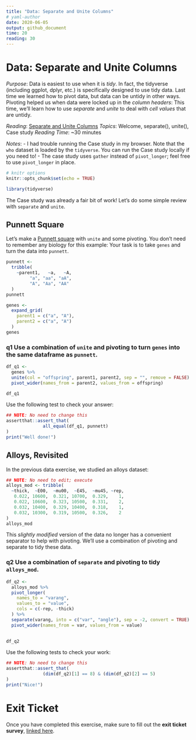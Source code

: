 ```yaml
---
title: "Data: Separate and Unite Columns"
# yaml-author
date: 2020-06-05
output: github_document
time: 20
reading: 30
---
```


# Data: Separate and Unite Columns

*Purpose*: Data is easiest to use when it is *tidy*.
In fact, the tidyverse (including ggplot, dplyr, etc.) is specifically designed to use tidy data.
Last time we learned how to pivot data, but data can be untidy in other ways.
Pivoting helped us when data were locked up in the *column headers*: This time, we'll learn how to use *separate* and *unite* to deal with *cell values* that are untidy.

*Reading*: [Separate and Unite Columns](https://rstudio.cloud/learn/primers/4.2) *Topics*: Welcome, separate(), unite(), Case study *Reading Time*: \~30 minutes

*Notes*: - I had trouble running the Case study in my browser.
Note that the `who` dataset is loaded by the `tidyverse`.
You can run the Case study locally if you need to!
- The case study uses `gather` instead of `pivot_longer`; feel free to use `pivot_longer` in place.

```r
# knitr options
knitr::opts_chunk$set(echo = TRUE)
```

```r
library(tidyverse)

```

The Case study was already a fair bit of work!
Let's do some simple review with `separate` and `unite`.

## Punnett Square

<!-- ------------------------- -->

Let's make a [Punnett square](https://en.wikipedia.org/wiki/Punnett_square) with `unite` and some pivoting.
You don't need to remember any biology for this example: Your task is to take `genes` and turn the data into `punnett`.

```r
punnett <-
  tribble(
    ~parent1,   ~a,   ~A,
         "a", "aa", "aA",
         "A", "Aa", "AA"
  )
punnett

genes <-
  expand_grid(
    parent1 = c("a", "A"),
    parent2 = c("a", "A")
  )
genes
```

### **q1** Use a combination of `unite` and pivoting to turn `genes` into the same dataframe as `punnett`.

```r
df_q1 <-
  genes %>%
  unite(col = "offspring", parent1, parent2, sep = "", remove = FALSE) %>% 
  pivot_wider(names_from = parent2, values_from = offspring)

df_q1
```

Use the following test to check your answer:

```r
## NOTE: No need to change this
assertthat::assert_that(
              all_equal(df_q1, punnett)
)
print("Well done!")
```

## Alloys, Revisited

<!-- ------------------------- -->

In the previous data exercise, we studied an alloys dataset:

```r
## NOTE: No need to edit; execute
alloys_mod <- tribble(
  ~thick,  ~E00,  ~mu00,  ~E45,  ~mu45, ~rep,
   0.022, 10600,  0.321, 10700,  0.329,    1,
   0.022, 10600,  0.323, 10500,  0.331,    2,
   0.032, 10400,  0.329, 10400,  0.318,    1,
   0.032, 10300,  0.319, 10500,  0.326,    2
)
alloys_mod
```

This *slightly modified* version of the data no longer has a convenient separator to help with pivoting.
We'll use a combination of pivoting and separate to tidy these data.

### **q2** Use a combination of `separate` and pivoting to tidy `alloys_mod`.

```r
df_q2 <-
  alloys_mod %>%
  pivot_longer(
    names_to = "varang",
    values_to = "value",
    cols = c(-rep, -thick)
  ) %>% 
  separate(varang, into = c("var", "angle"), sep = -2, convert = TRUE) %>%  
  pivot_wider(names_from = var, values_from = value)
  

df_q2
```

Use the following tests to check your work:

```r
## NOTE: No need to change this
assertthat::assert_that(
              (dim(df_q2)[1] == 8) & (dim(df_q2)[2] == 5)
)
print("Nice!")
```

<!-- include-exit-ticket -->

# Exit Ticket

<!-- -------------------------------------------------- -->

Once you have completed this exercise, make sure to fill out the **exit ticket survey**, [linked here](https://docs.google.com/forms/d/e/1FAIpQLSeuq2LFIwWcm05e8-JU84A3irdEL7JkXhMq5Xtoalib36LFHw/viewform?usp=pp_url&entry.693978880=e-data04-separate-unite-assignment.Rmd).
